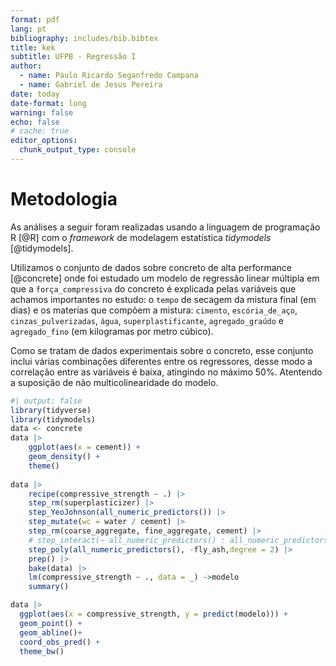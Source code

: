 ```yaml
---
format: pdf
lang: pt
bibliography: includes/bib.bibtex
title: kek
subtitle: UFPB - Regressão I
author:
  - name: Paulo Ricardo Seganfredo Campana
  - name: Gabriel de Jesus Pereira
date: today
date-format: long
warning: false
echo: false
# cache: true
editor_options: 
  chunk_output_type: console
---
```


::: hidden
\pagestyle{empty}
\thispagestyle{empty}
:::

# Metodologia
As análises a seguir foram realizadas usando a linguagem de programação R [@R] com o *framework* de modelagem estatística *tidymodels* [@tidymodels].

Utilizamos o conjunto de dados sobre concreto de alta performance [@concrete] onde foi estudado um modelo de regressão linear múltipla em que a `força_compressiva` do concreto é explicada pelas variáveis que achamos importantes no estudo: o `tempo` de secagem da mistura final (em dias) e os materias que compõem a mistura: `cimento`, `escória_de_aço`, `cinzas_pulverizadas`, `água`, `superplastificante`, `agregado_graúdo` e `agregado_fino` (em kilogramas por metro cúbico).

Como se tratam de dados experimentais sobre o concreto, esse conjunto inclui várias combinações diferentes entre os regressores, desse modo a correlação entre as variáveis é baixa, atingindo no máximo 50%. Atentendo a suposição de não multicolinearidade do modelo.

<!-- 
normalidade
linearidade
multicolinearidade
heterocedasticidade
autocorrelação
-->




```r
#| output: false
library(tidyverse)
library(tidymodels)
data <- concrete
data |> 
    ggplot(aes(x = cement)) +
    geom_density() +
    theme()
 
data |> 
    recipe(compressive_strength ~ .) |> 
    step_rm(superplasticizer) |>
    step_YeoJohnson(all_numeric_predictors()) |>
    step_mutate(wc = water / cement) |>
    step_rm(coarse_aggregate, fine_aggregate, cement) |>
    # step_interact(~ all_numeric_predictors() : all_numeric_predictors()) |>
    step_poly(all_numeric_predictors(), -fly_ash,degree = 2) |>
    prep() |> 
    bake(data) |> 
    lm(compressive_strength ~ ., data = _) ->modelo
    summary()
```

```r
data |> 
  ggplot(aes(x = compressive_strength, y = predict(modelo))) +
  geom_point() +
  geom_abline()+
  coord_obs_pred() +
  theme_bw()
```

